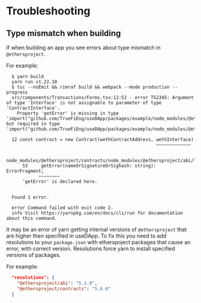 # Troubleshooting

## Type mismatch when building

If when building an app you see errors about type mismatch in ``@ethersproject``. 

For example:

```
  $ yarn build
  yarn run v1.22.10
  $ tsc --noEmit && rimraf build && webpack --mode production --progress
  src/components/Transactions/Forms.tsx:12:52 - error TS2345: Argument of type 'Interface' is not assignable to parameter of type 'ContractInterface'.
    Property 'getError' is missing in type 'import("github.com/TrueFiEng/useDApp/packages/example/node_modules/@ethersproject/abi/lib/interface").Interface' but required in type 'import("github.com/TrueFiEng/useDApp/packages/example/node_modules/@ethersproject/contracts/node_modules/@ethersproject/abi/lib/interface").Interface'.

  12 const contract = new Contract(wethContractAddress, wethInterface)
                                                        ~~~~~~~~~~~~~

    node_modules/@ethersproject/contracts/node_modules/@ethersproject/abi/lib/interface.d.ts:53:5
      53     getError(nameOrSignatureOrSighash: string): ErrorFragment;
            ~~~~~~~~
      'getError' is declared here.


  Found 1 error.

  error Command failed with exit code 2.
  info Visit https://yarnpkg.com/en/docs/cli/run for documentation about this command.

```

It may be an error of yarn getting internal versions of ``@ethersproject`` that are higher then specified in useDApp.
To fix this you need to add resolutions to your ``package.json`` with etherspoject packages that cause an error, with correct version.
Resolutions force yarn to install specified versions of packages.

For example:

```json
  "resolutions": {
    "@ethersproject/abi": "5.2.0",
    "@ethersproject/contracts": "5.6.0"
  }
```
